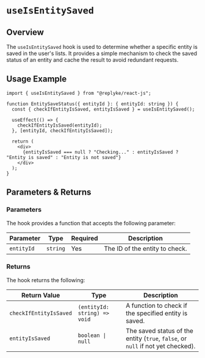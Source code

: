 # `useIsEntitySaved`

## Overview

The `useIsEntitySaved` hook is used to determine whether a specific entity is saved in the user's lists. It provides a simple mechanism to check the saved status of an entity and cache the result to avoid redundant requests.

## Usage Example

```tsx
import { useIsEntitySaved } from "@replyke/react-js";

function EntitySaveStatus({ entityId }: { entityId: string }) {
  const { checkIfEntityIsSaved, entityIsSaved } = useIsEntitySaved();

  useEffect(() => {
    checkIfEntityIsSaved(entityId);
  }, [entityId, checkIfEntityIsSaved]);

  return (
    <div>
      {entityIsSaved === null ? "Checking..." : entityIsSaved ? "Entity is saved" : "Entity is not saved"}
    </div>
  );
}
```


## Parameters & Returns

### Parameters

The hook provides a function that accepts the following parameter:

| Parameter   | Type     | Required | Description                                  |
|-------------|----------|----------|----------------------------------------------|
| `entityId`  | `string` | Yes      | The ID of the entity to check.               |

### Returns

The hook returns the following:

| Return Value          | Type                          | Description                                            |
|-----------------------|-------------------------------|--------------------------------------------------------|
| `checkIfEntityIsSaved` | `(entityId: string) => void` | A function to check if the specified entity is saved.  |
| `entityIsSaved`        | `boolean \| null`            | The saved status of the entity (`true`, `false`, or `null` if not yet checked). |
